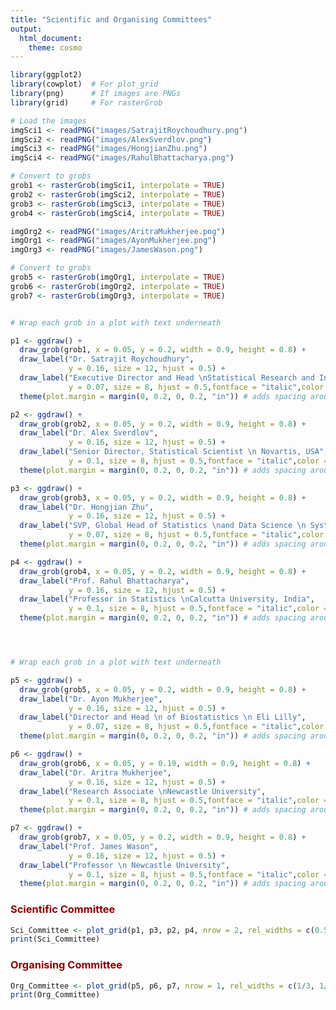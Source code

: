 ```yaml
---
title: "Scientific and Organising Committees"
output:
  html_document:
    theme: cosmo
---
```



```{=html}
<style type="text/css">
h1.title {
  font-size: 36px;
  color: DarkRed;
  text-align: center;
}
</style>
```
 

```r
library(ggplot2)
library(cowplot)  # For plot_grid
library(png)      # If images are PNGs
library(grid)     # For rasterGrob    

# Load the images
imgSci1 <- readPNG("images/SatrajitRoychoudhury.png")
imgSci2 <- readPNG("images/AlexSverdlov.png")
imgSci3 <- readPNG("images/HongjianZhu.png")
imgSci4 <- readPNG("images/RahulBhattacharya.png")

# Convert to grobs
grob1 <- rasterGrob(imgSci1, interpolate = TRUE)
grob2 <- rasterGrob(imgSci2, interpolate = TRUE)
grob3 <- rasterGrob(imgSci3, interpolate = TRUE)
grob4 <- rasterGrob(imgSci4, interpolate = TRUE)

imgOrg2 <- readPNG("images/AritraMukherjee.png")
imgOrg1 <- readPNG("images/AyonMukherjee.png")
imgOrg3 <- readPNG("images/JamesWason.png")

# Convert to grobs
grob5 <- rasterGrob(imgOrg1, interpolate = TRUE)
grob6 <- rasterGrob(imgOrg2, interpolate = TRUE)
grob7 <- rasterGrob(imgOrg3, interpolate = TRUE)


# Wrap each grob in a plot with text underneath

p1 <- ggdraw() +
  draw_grob(grob1, x = 0.05, y = 0.2, width = 0.9, height = 0.8) +
  draw_label("Dr. Satrajit Roychoudhury", 
             y = 0.16, size = 12, hjust = 0.5) +
  draw_label("Executive Director and Head \nStatistical Research and Innovation \n Pfizer, USA",
             y = 0.07, size = 8, hjust = 0.5,fontface = "italic",color = "gray40") +
  theme(plot.margin = margin(0, 0.2, 0, 0.2, "in")) # adds spacing around

p2 <- ggdraw() +
  draw_grob(grob2, x = 0.05, y = 0.2, width = 0.9, height = 0.8) +
  draw_label("Dr. Alex Sverdlov", 
             y = 0.16, size = 12, hjust = 0.5) +
  draw_label("Senior Director, Statistical Scientist \n Novartis, USA",
             y = 0.1, size = 8, hjust = 0.5,fontface = "italic",color = "gray40") +
  theme(plot.margin = margin(0, 0.2, 0, 0.2, "in")) # adds spacing around

p3 <- ggdraw() +
  draw_grob(grob3, x = 0.05, y = 0.2, width = 0.9, height = 0.8) +
  draw_label("Dr. Hongjian Zhu", 
             y = 0.16, size = 12, hjust = 0.5) +
  draw_label("SVP, Global Head of Statistics \nand Data Science \n SystImmune Inc.",
             y = 0.07, size = 8, hjust = 0.5,fontface = "italic",color = "gray40") +
  theme(plot.margin = margin(0, 0.2, 0, 0.2, "in")) # adds spacing around

p4 <- ggdraw() +
  draw_grob(grob4, x = 0.05, y = 0.2, width = 0.9, height = 0.8) +
  draw_label("Prof. Rahul Bhattacharya", 
             y = 0.16, size = 12, hjust = 0.5) +
  draw_label("Professor in Statistics \nCalcutta University, India",
             y = 0.1, size = 8, hjust = 0.5,fontface = "italic",color = "gray40") +
  theme(plot.margin = margin(0, 0.2, 0, 0.2, "in")) # adds spacing around




# Wrap each grob in a plot with text underneath

p5 <- ggdraw() +
  draw_grob(grob5, x = 0.05, y = 0.2, width = 0.9, height = 0.8) +
  draw_label("Dr. Ayon Mukherjee", 
             y = 0.16, size = 12, hjust = 0.5) +
  draw_label("Director and Head \n of Biostatistics \n Eli Lilly",
             y = 0.07, size = 8, hjust = 0.5,fontface = "italic",color = "gray40") +
  theme(plot.margin = margin(0, 0.2, 0, 0.2, "in")) # adds spacing around

p6 <- ggdraw() +
  draw_grob(grob6, x = 0.05, y = 0.19, width = 0.9, height = 0.8) +
  draw_label("Dr. Aritra Mukherjee", 
             y = 0.16, size = 12, hjust = 0.5) +
  draw_label("Research Associate \nNewcastle University",
             y = 0.1, size = 8, hjust = 0.5,fontface = "italic",color = "gray40") +
  theme(plot.margin = margin(0, 0.2, 0, 0.2, "in")) # adds spacing around

p7 <- ggdraw() +
  draw_grob(grob7, x = 0.05, y = 0.2, width = 0.9, height = 0.8) +
  draw_label("Prof. James Wason", 
             y = 0.16, size = 12, hjust = 0.5) +
  draw_label("Professor \n Newcastle University",
             y = 0.1, size = 8, hjust = 0.5,fontface = "italic",color = "gray40") +
  theme(plot.margin = margin(0, 0.2, 0, 0.2, "in")) # adds spacing around


```



<h3 style="color: DarkRed; text-align: left;">
Scientific Committee
</h3>


```r
Sci_Committee <- plot_grid(p1, p3, p2, p4, nrow = 2, rel_widths = c(0.5, 0.5))
print(Sci_Committee)
```



<h3 style="color: DarkRed; text-align: left;">
Organising Committee
</h3>
 

```r
Org_Committee <- plot_grid(p5, p6, p7, nrow = 1, rel_widths = c(1/3, 1/3, 1/3))
print(Org_Committee)
```
